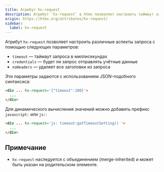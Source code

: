 ```yaml
---
title: Атрибут hx-request
description: Атрибут `hx-request` в htmx позволяет настроить таймаут запроса, будет ли запрос отправлять учётные данные и будет ли запрос включать заголовки.
origin: https://htmx.org/attributes/hx-request/
sidebar:
  label: hx-request
---
```


Атрибут `hx-request` позволяет настроить различные аспекты запроса с помощью следующих параметров:

* `timeout` — таймаут запроса в миллисекундах
* `credentials` — будет ли запрос отправлять учётные данные
* `noHeaders` — удаляет все заголовки из запроса

Эти параметры задаются с использованием JSON-подобного синтаксиса:

```html
<div ... hx-request='{"timeout":100}'>
  ...
</div>
```

Для динамического вычисления значений можно добавить префикс `javascript:` или `js:`:

```html
<div ... hx-request='js: timeout:getTimeoutSetting() '>
  ...
</div>
```

## Примечание

* `hx-request` наследуется с объединением (merge-inherited) и может быть указан на родительском элементе.
